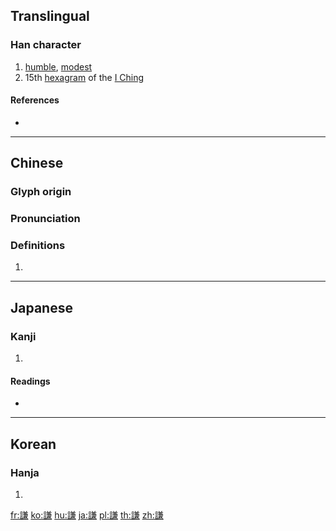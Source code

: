 {{character info/new}}
{{also|谦}}
==Translingual==

===Han character===
{{Han char|rn=149|rad=言|as=10|sn=17|four=08637|canj=YRTXC|ids=⿰言兼}}

# [[humble]], [[modest]]
# 15th [[hexagram]] of the [[I Ching]]

====References====
* {{Han ref|kx=1175.200|dkj=35821|dj=1639.360|hdz=64009.020|uh=8B19|ud=35609|bh=C1BE|bd=49598}}

----

==Chinese==
{{zh-forms|s=谦}}

===Glyph origin===
{{Han etym}}

===Pronunciation===
{{zh-pron
|m=qiān
|c=him1
|h=pfs=
|md=
|mn=khiam
|w=
|mc=y
|oc=y
|cat=
}}

===Definitions===
{{zh-hanzi}}

# {{rfdef|lang=zh}}

----

==Japanese==

===Kanji===
{{ja-kanji|grade=c|rs=言10}}

# {{defn|lang=ja|sort=言10}}

====Readings====
* {{ja-readings|on=[[けん]] (ken)|kun=[[へりくだる]] (herikudaru)}}

----

==Korean==

===Hanja===
{{ko-hanja|hangeul=겸|eumhun=|rv=gyeom|mr=kyŏm|y=kyem}}

# {{defn|lang=ko|sort=言10}}

[[fr:謙]]
[[ko:謙]]
[[hu:謙]]
[[ja:謙]]
[[pl:謙]]
[[th:謙]]
[[zh:謙]]
